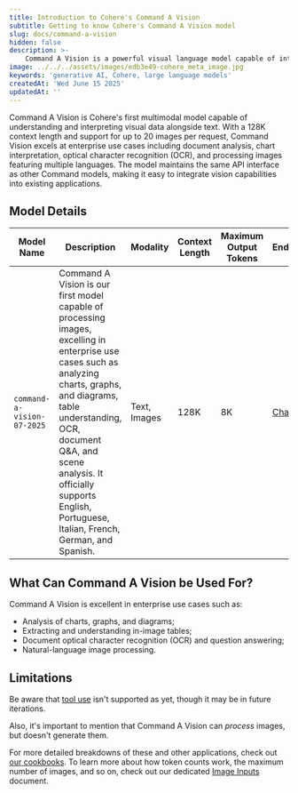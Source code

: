 ```yaml
---
title: Introduction to Cohere's Command A Vision
subtitle: Getting to know Cohere's Command A Vision model
slug: docs/command-a-vision
hidden: false
description: >-
    Command A Vision is a powerful visual language model capable of interacting with image inputs. This document contains information about its capabilities.
image: ../../../assets/images/edb3e49-cohere_meta_image.jpg
keywords: 'generative AI, Cohere, large language models'
createdAt: 'Wed June 15 2025'
updatedAt: ''
---
```


Command A Vision is Cohere's first multimodal model capable of understanding and interpreting visual data alongside text. With a 128K context length and support for up to 20 images per request, Command Vision excels at enterprise use cases including document analysis, chart interpretation, optical character recognition (OCR), and processing images featuring multiple languages. The model maintains the same API interface as other Command models, making it easy to integrate vision capabilities into existing applications.

## Model Details
| Model Name                       | Description                                                                                                                                                                                                                                                                                                                                                      | Modality          | Context Length | Maximum Output Tokens | Endpoints                                                                                  |
|----------------------------------|------------------------------------------------------------------------------------------------------------------------------------------------------------------------------------------------------------------------------------------------------------------------------------------------------------------------------------------------------------------|-------------------|----------------|-----------------------|--------------------------------------------------------------------------------------------|
| `command-a-vision-07-2025`       | Command A Vision is our first model capable of processing images, excelling in enterprise use cases such as analyzing charts, graphs, and diagrams, table understanding, OCR, document Q&A, and scene analysis. It officially supports English, Portuguese, Italian, French, German, and Spanish.                                                              | Text, Images      | 128K           | 8K                    | [Chat](https://docs.cohere.com/v2/reference/chat)                                                                    |

## What Can Command A Vision be Used For?
Command A Vision is excellent in enterprise use cases such as:

- Analysis of charts, graphs, and diagrams;
- Extracting and understanding in-image tables;
- Document optical character recognition (OCR) and question answering;
- Natural-language image processing.

## Limitations
Be aware that [tool use](https://docs.cohere.com/docs/tools) isn't supported as yet, though it may be in future iterations.

Also, it's important to mention that Command A Vision can _process_ images, but doesn't generate them.

For more detailed breakdowns of these and other applications, check out [our cookbooks](https://docs.cohere.com/v2/page/cookbooks). To learn more about how token counts work, the maximum number of images, and so on, check out our dedicated [Image Inputs](https://docs.cohere.com/docs/image-inputs) document.